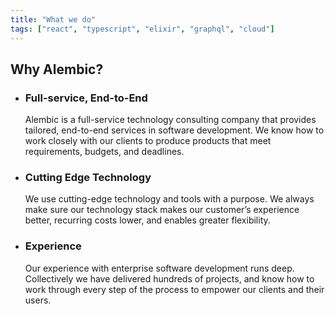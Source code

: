 ```yaml
---
title: "What we do"
tags: ["react", "typescript", "elixir", "graphql", "cloud"]
---
```


<h2 className="line">
  <span>Why Alembic?</span>
</h2>

- ### Full-service, End-to-End

  Alembic is a full-service technology consulting company that provides tailored, end-to-end services in software development.
  We know how to work closely with our clients to produce products that meet requirements, budgets, and deadlines.

- ### Cutting Edge Technology

  We use cutting-edge technology and tools with a purpose.
  We always make sure our technology stack makes our customer’s experience better, recurring costs lower, and enables greater flexibility.

- ### Experience

  Our experience with enterprise software development runs deep.
  Collectively we have delivered hundreds of projects, and know how to work through every step of the process to empower our clients and their users.
